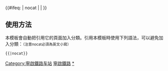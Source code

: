 {{鐵道路線|lua=1
| 模板名稱 = 寧啟鐵路
| 名稱 = [[寧啟鐵路]]
| 代表色 = #0033c9
| Logo = [[File:China Railways.svg|17px]]
| 背景顏色 = #FFFFFF
| 車站列表 = 

blstart ~ 南京 ~ 林场站 (中国铁路) ~ blline ~ 永宁镇 ~ #高里#<sub>东北联络线</sub> ~ blend ~ 浦口北 ~ s葛塘站 (铁路)s ~ 殷庄 ~ 六合站 (中國) ~ s余家营站s ~ 儀徵 ~ 扬州 ~ 扬州北 ~ 泰安镇 ~ 江都 ~ 泰州西 ~ 泰州 ~ 姜堰 ~ 南莫 ~ 海安 ~ 如皋 ~ 白蒲 ~ 赵甸 ~ 南通 ~ 南通东 ~ 海门 ~ 丰顺村 ~ 启东 ~ 吕四
}}
<includeonly>{{#ifeq: {{{1}}} | nocat | <!--空--> | [[Category:寧啟鐵路车站]] }}</includeonly><noinclude>

==使用方法==
本模板會自動把引用它的頁面加入分類。引用本模板時使用下列語法，可以避免加入分類：<small>（注意nocat必須為英文小寫）</small>
 <nowiki>{{</nowiki>{{PAGENAME}}<nowiki>|nocat}}</nowiki>
[[Category:中國鐵路路線模板|寧啟鐵路]]
[[Category:寧啟鐵路车站|*]]
</noinclude>